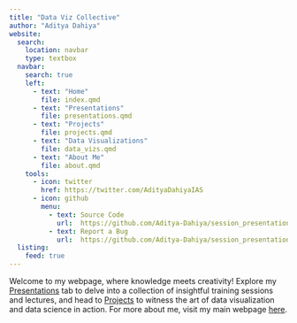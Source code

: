 ```yaml
---
title: "Data Viz Collective"
author: "Aditya Dahiya"
website:
  search: 
    location: navbar
    type: textbox
  navbar:
    search: true
    left:
      - text: "Home"
        file: index.qmd
      - text: "Presentations"
        file: presentations.qmd
      - text: "Projects"
        file: projects.qmd
      - text: "Data Visualizations"
        file: data_vizs.qmd
      - text: "About Me"
        file: about.qmd 
    tools:
      - icon: twitter
        href: https://twitter.com/AdityaDahiyaIAS 
      - icon: github
        menu:
          - text: Source Code
            url:  https://github.com/Aditya-Dahiya/session_presentations
          - text: Report a Bug
            url:  https://github.com/Aditya-Dahiya/session_presentations/issues
  listing:
    feed: true    
---
```


Welcome to my webpage, where knowledge meets creativity! Explore my [Presentations](presentations.qmd) tab to delve into a collection of insightful training sessions and lectures, and head to [Projects](projects.qmd) to witness the art of data visualization and data science in action. For more about me, visit my main webpage [here](https://aditya-dahiya.github.io/).
